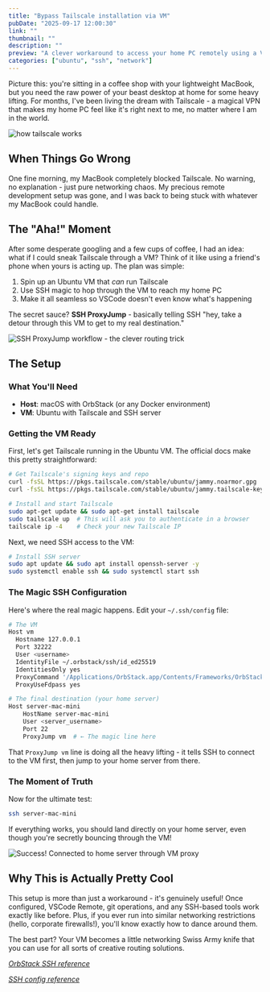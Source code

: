 ```yaml
---
title: "Bypass Tailscale installation via VM"
pubDate: "2025-09-17 12:00:30"
link: ""
thumbnail: ""
description: ""
preview: "A clever workaround to access your home PC remotely using a VM as a proxy when Tailscale is blocked on your main device."
categories: ["ubuntu", "ssh", "network"]
---
```




Picture this: you're sitting in a coffee shop with your lightweight MacBook, but you need the raw power of your beast desktop at home for some heavy lifting. For months, I've been living the dream with Tailscale - a magical VPN that makes my home PC feel like it's right next to me, no matter where I am in the world.

<Image src={tailscale} alt="how tailscale works" />

## When Things Go Wrong

One fine morning, my MacBook completely blocked Tailscale. No warning, no explanation - just pure networking chaos. My precious remote development setup was gone, and I was back to being stuck with whatever my MacBook could handle.

## The "Aha!" Moment

After some desperate googling and a few cups of coffee, I had an idea: what if I could sneak Tailscale through a VM? Think of it like using a friend's phone when yours is acting up. The plan was simple:

1. Spin up an Ubuntu VM that *can* run Tailscale
2. Use SSH magic to hop through the VM to reach my home PC
3. Make it all seamless so VSCode doesn't even know what's happening

The secret sauce? **SSH ProxyJump** - basically telling SSH "hey, take a detour through this VM to get to my real destination."

<Image src={sshProxyJumpWorkflow} alt="SSH ProxyJump workflow - the clever routing trick" />

## The Setup

### What You'll Need
- **Host**: macOS with OrbStack (or any Docker environment)
- **VM**: Ubuntu with Tailscale and SSH server

### Getting the VM Ready

First, let's get Tailscale running in the Ubuntu VM. The official docs make this pretty straightforward:

```sh
# Get Tailscale's signing keys and repo
curl -fsSL https://pkgs.tailscale.com/stable/ubuntu/jammy.noarmor.gpg | sudo tee /usr/share/keyrings/tailscale-archive-keyring.gpg >/dev/null
curl -fsSL https://pkgs.tailscale.com/stable/ubuntu/jammy.tailscale-keyring.list | sudo tee /etc/apt/sources.list.d/tailscale.list

# Install and start Tailscale
sudo apt-get update && sudo apt-get install tailscale
sudo tailscale up  # This will ask you to authenticate in a browser
tailscale ip -4    # Check your new Tailscale IP
```

Next, we need SSH access to the VM:

```sh
# Install SSH server
sudo apt update && sudo apt install openssh-server -y
sudo systemctl enable ssh && sudo systemctl start ssh
```

### The Magic SSH Configuration

Here's where the real magic happens. Edit your `~/.ssh/config` file:

```sh
# The VM
Host vm
  Hostname 127.0.0.1
  Port 32222
  User <username>
  IdentityFile ~/.orbstack/ssh/id_ed25519
  IdentitiesOnly yes
  ProxyCommand '/Applications/OrbStack.app/Contents/Frameworks/OrbStack Helper.app/Contents/MacOS/OrbStack Helper' ssh-proxy-fdpass 501
  ProxyUseFdpass yes

# The final destination (your home server)
Host server-mac-mini
    HostName server-mac-mini
    User <server_username>
    Port 22
    ProxyJump vm  # ← The magic line here
```

That `ProxyJump vm` line is doing all the heavy lifting - it tells SSH to connect to the VM first, then jump to your home server from there.

### The Moment of Truth

Now for the ultimate test:

```sh
ssh server-mac-mini
```

If everything works, you should land directly on your home server, even though you're secretly bouncing through the VM!

<Image src={testSshResult} alt="Success! Connected to home server through VM proxy" />

## Why This is Actually Pretty Cool

This setup is more than just a workaround - it's genuinely useful! Once configured, VSCode Remote, git operations, and any SSH-based tools work exactly like before. Plus, if you ever run into similar networking restrictions (hello, corporate firewalls!), you'll know exactly how to dance around them.

The best part? Your VM becomes a little networking Swiss Army knife that you can use for all sorts of creative routing solutions.

*[OrbStack SSH reference](https://medium.com/cloudnativepub/orbstack-lightweight-linux-vm-for-apple-silicon-e30435cc0682)*

*[SSH config reference](https://medium.com/cloudnativepub/orbstack-lightweight-linux-vm-for-apple-silicon-e30435cc0682)*
